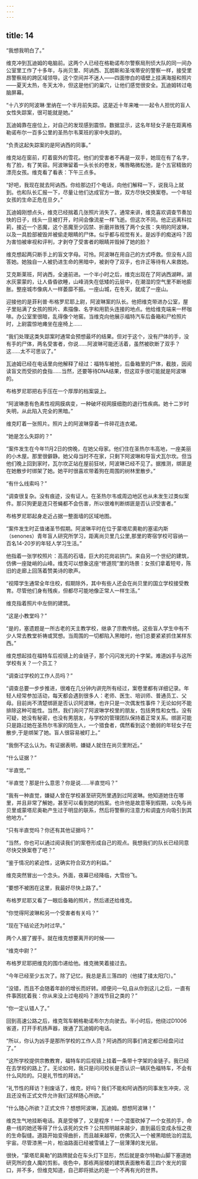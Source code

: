 ```yaml
---
---
---
```

title: 14
---







“我想我明白了。”

维克冲到瓦迪姆的电脑前。这两个人已经在格勒诺布尔警察局刑侦大队的同一间办公室里工作了十多年，与尚贝里、阿讷西、瓦朗斯和圣埃蒂安的警察一样，接受里昂警察局的跨区域领导。这个空间并不迷人——四面惨白的墙壁上挂满海报和照片——夏天太热，冬天太冷，但这是他们的巢穴，让他们感觉很安全。瓦迪姆转过电脑屏幕。

“十八岁的阿波琳·里纳在一个半月前失踪。这是近十年来唯一一起令人担忧的盲人女性失踪案，很可能就是她。”

瓦迪姆靠在座位上，对自己的发现感到震惊。数据显示，这名年轻女子是在距离格勒诺布尔一百多公里的圣热尔韦莱班的家中失踪的。

“负责这起失踪案的是阿讷西的同事。”

维克站在窗前，盯着窗外的雪花。他们的受害者不再是一双手，她现在有了名字，有了脸，有了笑容。阿波琳留着一头长长的卷发，嘴唇略微松弛，是个五官精致的漂亮女孩。维克看了看表：下午三点多。

“好吧，我现在就去阿讷西。你给那边打个电话，向他们解释一下，说我马上就到。也和队长汇报一下，尽量让他们达成官方一致，双方尽快交换案卷。一个年轻女孩的生命正危在旦夕。”

瓦迪姆刚想点头，维克已经揣着几张照片消失了。通常来讲，维克喜欢调查节奏加快的日子，线头一旦被打开，时间会像流星一样飞逝。但这次不同。他正远离科拉莉，接近一个恶魔，这个恶魔至少囚禁、折磨并致残了两个女孩：失明的阿波琳，以及一具脸部被毁并被偷走眼睛的尸体。似乎都与视觉有关。是凶手的痴迷吗？因为害怕被审视和评判，才剥夺了受害者的眼睛并毁掉了她的脸？

维克想起两只断手上的盲文字母。可怜。阿波琳在用自己的方式呼救。但没有人回答她。她独自一人被扔进生命的黑暗中，被剥夺了双手，也许正等待有人来救她。

艾克斯莱班，阿讷西，全速前进。一个半小时之后，维克出现在了阿讷西湖畔。湖水灰蒙蒙的，让人昏昏欲睡，山峰消失在低矮的云层中，在潮湿的空气里不断地膨胀。整座城市像病人一样萎靡不振。一座山城，在冬天，就成了一座山。

迎接他的是菲利普·布格罗尼耶上尉，阿波琳案的队长。他把维克带进办公室，屋子里贴满了女孩的照片、素描像、名字和用箭头连接的地点。他给维克端来一杯咖啡。办公室里很暗，乱得像个地窖。当维克向他展示福特汽车后备箱和尸检照片时，上尉震惊地瘫坐在座椅上……

“我们处理这类失踪案时通常会预想最坏的结果。但对于这个，没有尸体的手，没有手的尸体，两名受害者，你说……阿波琳可能还活着，虽然被砍断了双手？这……太不可思议了。”

瓦迪姆已经在电话里向他解释了经过：福特车被抢，后备箱里的尸体，截肢，因阅读盲文而受损的食指……当然，还要等待DNA结果，但这双手很可能就是阿波琳的。

布格罗尼耶把右手压在一个厚厚的档案袋上。

“阿波琳患有色素性视网膜病变，一种破坏视网膜细胞的退行性疾病。她十二岁时失明，从此陷入完全的黑暗。”

维克盯着一张照片。照片上的阿波琳穿着一件碎花连衣裙。

“她是怎么失踪的？”

“案件发生在今年11月2日的傍晚，在她父母家。他们住在圣热尔韦高地，一座美丽的小木屋。那里很僻静。她父母当时不在家，只剩下阿波琳和导盲犬瓦尔坎。但当他们晚上回到家时，瓦尔坎正站在屋前狂吠，阿波琳已经不见了。据推测，绑匪是在她散步时绑架了她。她平时很喜欢带着狗在周围的树林里散步。”

“有什么线索吗？”

“调查很复杂。没有痕迹，没有证人。在圣热尔韦或周边地区也从未发生过类似案件。那只狗更是连只苍蝇都不会伤害，所以很难判断绑匪是否认识受害者。”

布格罗尼耶起身走近占据一整面墙的区域地图。

“案件发生时正值诸圣节假期。阿波琳平时在位于蒙塔尼奧勒的塞诺内斯（senones）青年盲人研究所学习，距离尚贝里几公里,那里的寄宿学校可容纳一百名14-20岁的年轻人学习生活。”

他指着一张学校照片：高高的石墙，巨大的花岗岩拱门。来自另一个世纪的建筑，仿佛一座陡峭的山峰。维克可以想象这座“修道院”里的场景：女孩们拿着短号，陈旧的走廊上回荡着赞美诗的歌声。

“视障学生通常全年住校，假期除外，其中有些人还会在尚贝里的国立学校接受教育。尽管他们身有残疾，但都尽可能地像正常人一样生活。”

维克指着照片中左侧的建筑。

“这是小教堂吗？”

“是的，塞遗题是一所古老的天主教学校，继承了宗教传统。这些盲人学生中有不少人常去教堂祈祷或冥想。当周围的一切都陷入黑暗时，他们总要紧紧抓住某样东西。”

维克想起挂在福特车后视镜上的金链子，那个闪闪发光的十字架。难道凶手与这所学校有关？一个员工？

“调查过学校的工作人员吗？”

“调查总要一步步推进，很难在几分钟内讲完所有经过，案卷里都有详细记录。年轻人经常参加活动，每天都会遇到很多人：老师、医生、培训师、普通员工、父母。目前尚不清楚绑匪是否认识阿波琳，也许只是一次偶发性事件？无论如何不能排除这种可能性。当然，我们询问了阿波琳学校里的朋友，包括男性和女性。没有可疑，她没有秘密，也没有男朋友，与学校的管理团队保持着正常关系。绑匪可能只是路过她在圣热尔韦家的陌生人，一个猎食者，偶然看到这个脆弱的年轻女子在散步,于是绑架了她。盲人很容易被盯上。”

“我倒不这么认为。有证据表明，嫌疑人就住在尚贝里附近。”

“什么证据？”

“半直觉。”'

“半直觉？那是什么意思？你是说……半直觉吗？”

“我有一种直觉，嫌疑人曾在学校甚至研究所里遇到过阿波琳。他知道她住在哪里，并且非常了解她，甚至可以看到她的档案。也许他是故意等到假期，以免与尚贝里或蒙塔尼奥勒产生过于明显的联系，然后将警察的注意力和调査方向吸引到其他地方。”

“只有半直觉吗？你还有其他证据吗？”

“当然，你也可以通过阅读我们的案卷形成自己的观点。我想我们的队长已经同意尽快交换案卷了吧？”

“鉴于情况的紧迫性，这确实符合双方的利益。”

维克突然冒出一个念头。外面，夜幕已经降临，大雪纷飞。

“要想不被困在这里，我最好尽快上路了。”

布格罗尼耶又看了一眼后备箱的照片，然后递还给维克。

“你觉得阿波琳和另一个受害者有关吗？”

“现在下结论还为时过早。”

两个人握了握手。就在维克想要离开的时候——

“维克中尉？”

布格罗尼耶把维克的围巾递给他。维克微笑着接过去。

“今年已经至少五次了。除了记忆，我总是丢三落四的（他揉了揉太阳穴）。”

“没错，而且不会随着年龄的增长而好转。顺便问一句,自从你到这儿之后，一直有件事困扰着我：你从来没上过电视吗？游戏节目之类的？”

“你一定认错人了。”

回到高速公路之后，维克驾车朝格勒诺布尔方向驶去。半小时后，他绕过D1006省道，打开手机扬声器，拨通了瓦迪姆的电话。

“所以，你认为凶手是那所学校的工作人员？阿讷西的同事们肯定都已经盘问过了。”

“这所学校提供宗教教育，福特车的后视镜上挂着一条带十字架的金链子。我已经在去学校的路上了。无论如何，我只是问问校长是否认识一辆灰色福特车，不会有什么风险的。只是礼节性的拜访。”

“礼节性的拜访？别废话了，维克，好吗？我们不能和阿讷西的同事发生冲突，况且还没有正式文件允许我们这样随心所欲。”

“什么随心所欲？正式文件？想想阿波琳，瓦迪姆。想想阿波琳！”

维克生气地挂断电话。真是受够了，又是程序！一个混蛋砍掉了一个女孩的手，命悬一线的她还等得了什么该死的文件？公共照明越来越少，直到最后变成永恒之夜的生命裂缝。道路开始变得曲折，而且越来越窄，仿佛沉入一个被黑暗统治的混乱宇宙。尽管漆黑一片，柏油路面已经被雪铺上了一层薄薄的发光层。

很快，“蒙塔尼奥勒”的路牌就会在车头灯下显形，然后就是查尔特勒山脚下塞道她研究所的食人魔的剪影。夜色中，那栋两层楼的建筑表面散布着三四个发光的窗口，并不多，但维克知道，自己即将抵达的是一个不再有光的世界。